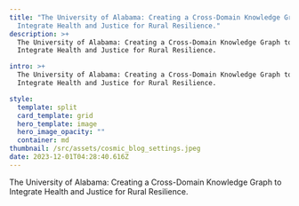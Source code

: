 ```yaml
---
title: "The University of Alabama: Creating a Cross-Domain Knowledge Graph to
  Integrate Health and Justice for Rural Resilience."
description: >+
  The University of Alabama: Creating a Cross-Domain Knowledge Graph to
  Integrate Health and Justice for Rural Resilience.

intro: >+
  The University of Alabama: Creating a Cross-Domain Knowledge Graph to
  Integrate Health and Justice for Rural Resilience.

style:
  template: split
  card_template: grid
  hero_template: image
  hero_image_opacity: ""
  container: md
thumbnail: /src/assets/cosmic_blog_settings.jpeg
date: 2023-12-01T04:28:40.616Z
---
```

The University of Alabama: Creating a Cross-Domain Knowledge Graph to Integrate Health and Justice for Rural Resilience.




